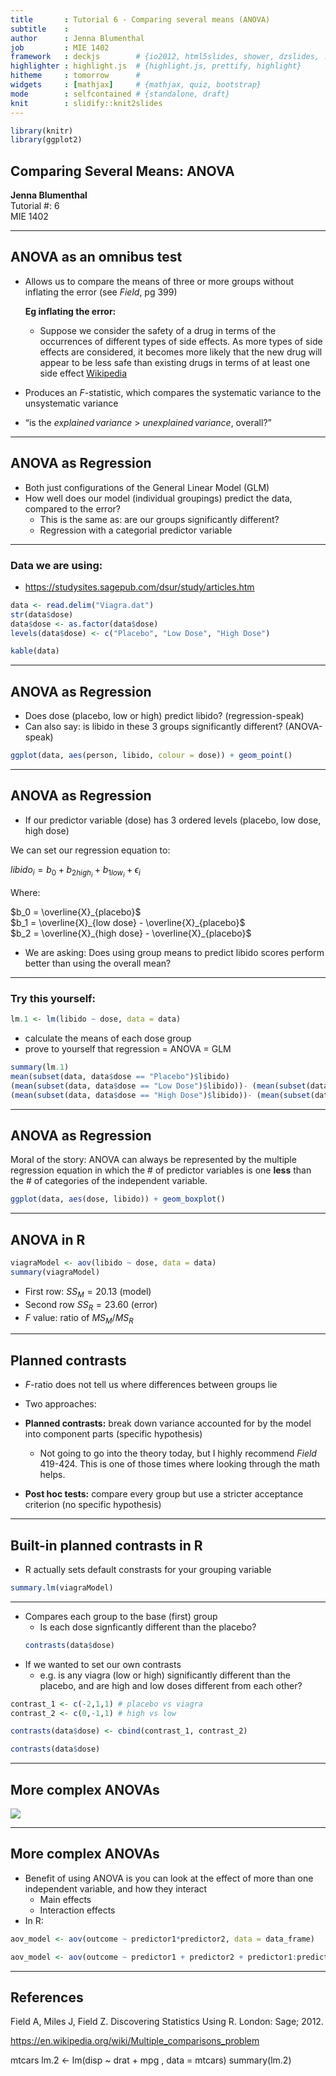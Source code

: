 ```yaml
---
title       : Tutorial 6 - Comparing several means (ANOVA)
subtitle    : 
author      : Jenna Blumenthal
job         : MIE 1402
framework   : deckjs        # {io2012, html5slides, shower, dzslides, ...}
highlighter : highlight.js  # {highlight.js, prettify, highlight}
hitheme     : tomorrow      # 
widgets     : [mathjax]     # {mathjax, quiz, bootstrap}
mode        : selfcontained # {standalone, draft}
knit        : slidify::knit2slides
---
```


```r
library(knitr)
library(ggplot2)
```

## Comparing Several Means: ANOVA

   **Jenna Blumenthal**  
   Tutorial #: 6  
   MIE 1402

---


## ANOVA as an omnibus test
- Allows us to compare the means of three or more groups without inflating the error (see _Field_, pg 399)  

  __Eg inflating the error:__
  + Suppose we consider the safety of a drug in terms of the occurrences of different types of side effects. As more types of side effects are considered, it becomes more likely that the new drug will appear to be less safe than existing drugs in terms of at least one side effect [Wikipedia](https://en.wikipedia.org/wiki/Multiple_comparisons_problem)
  
- Produces an $F$-statistic, which compares the systematic variance to the unsystematic variance
 + "is the $explained\, variance$ $>$ $unexplained\, variance$, overall?"

---

## ANOVA as Regression
- Both just configurations of the General Linear Model (GLM)
- How well does our model (individual groupings) predict the data, compared to the error?
  + This is the same as: are our groups significantly different?
  + Regression with a categorial predictor variable

---

### Data we are using:
  + [https://studysites.sagepub.com/dsur/study/articles.htm](https://studysites.sagepub.com/dsur/study/articles.htm)

```r
data <- read.delim("Viagra.dat")
str(data$dose)
data$dose <- as.factor(data$dose)
levels(data$dose) <- c("Placebo", "Low Dose", "High Dose")
```

<style type="text/css">
.deck-container td { padding: 5px 20px}
</style>

```r
kable(data)
```

---

## ANOVA as Regression

- Does dose (placebo, low or high) predict libido? (regression-speak)
- Can also say: is libido in these 3 groups significantly different? (ANOVA-speak)
 
```r
ggplot(data, aes(person, libido, colour = dose)) + geom_point()
```

---

## ANOVA as Regression

- If our predictor variable (dose) has 3 ordered levels (placebo, low dose, high dose)

We can set our regression equation to:

$libido_{i} = b_{0} + b_{2high_{i}} + b_{1low_{i}} + \epsilon_{i}$

Where:

$b_0 = \overline{X}_{placebo}$  
$b_1 = \overline{X}_{low dose} - \overline{X}_{placebo}$  
$b_2 = \overline{X}_{high dose} - \overline{X}_{placebo}$   

- We are asking: Does using group means to predict libido scores perform better than using the overall mean?

---

### Try this yourself:

```r
lm.1 <- lm(libido ~ dose, data = data)
```

- calculate the means of each dose group
- prove to yourself that regression = ANOVA = GLM

```r
summary(lm.1)
mean(subset(data, data$dose == "Placebo")$libido)
(mean(subset(data, data$dose == "Low Dose")$libido))- (mean(subset(data, data$dose == "Placebo")$libido))
(mean(subset(data, data$dose == "High Dose")$libido))- (mean(subset(data, data$dose == "Placebo")$libido))
```

---

## ANOVA as Regression

Moral of the story: ANOVA can always be represented by the multiple regression equation in which the \# of predictor variables is one **less** than the \# of categories of the independent variable.

```r
ggplot(data, aes(dose, libido)) + geom_boxplot()
```

---

## ANOVA in R

```r
viagraModel <- aov(libido ~ dose, data = data)
summary(viagraModel)
```

- First row: $SS_{M} = 20.13$ (model)
- Second row $SS_{R} = 23.60$ (error)
- $F$ value: ratio of $MS_{M}/MS_{R}$

---

## Planned contrasts
- $F$-ratio does not tell us where differences between groups lie
- Two approaches:

- __Planned contrasts:__ break down variance accounted for by the model into component parts (specific hypothesis)  

  + Not going to go into the theory today, but I highly recommend _Field_ 419-424. This is one of those times where looking through the math helps.
  
-  __Post hoc tests:__ compare every group but use a stricter acceptance criterion (no specific hypothesis)  

---

## Built-in planned contrasts in R

- R actually sets default constrasts for your grouping variable
```r
summary.lm(viagraModel)
```

---

- Compares each group to the base (first) group
  + Is each dose signficantly different than the placebo?
```r
contrasts(data$dose)
```

- If we wanted to set our own contrasts
  + e.g. is any viagra (low or high) significantly different than the placebo, and are high and low doses different from each other?

```r
contrast_1 <- c(-2,1,1) # placebo vs viagra
contrast_2 <- c(0,-1,1) # high vs low

contrasts(data$dose) <- cbind(contrast_1, contrast_2)
```

```r
contrasts(data$dose)
```

---

## More complex ANOVAs

![](assets/fig/anova_naming.jpg)

---

## More complex ANOVAs

- Benefit of using ANOVA is you can look at the effect of more than one independent variable, and how they interact
  + Main effects
  + Interaction effects

- In R:

```r
aov_model <- aov(outcome ~ predictor1*predictor2, data = data_frame)

aov_model <- aov(outcome ~ predictor1 + predictor2 + predictor1:predictor2, data = data_frame)

```

---

## References

Field A, Miles J, Field Z. Discovering Statistics Using R. London: Sage; 2012.

[https://en.wikipedia.org/wiki/Multiple_comparisons_problem](https://en.wikipedia.org/wiki/Multiple_comparisons_problem)

mtcars
lm.2 <- lm(disp ~ drat + mpg , data = mtcars)
summary(lm.2)
